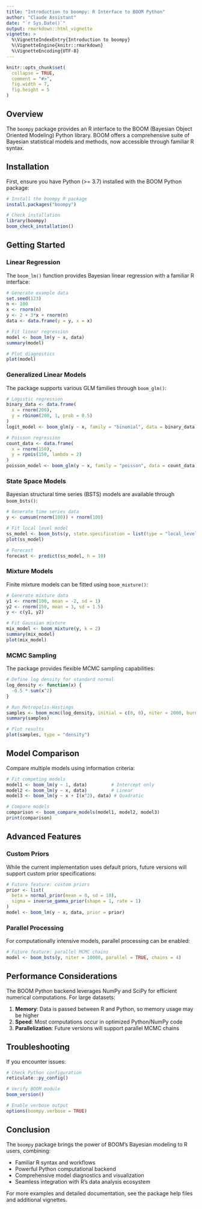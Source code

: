 ```yaml
---
title: "Introduction to boompy: R Interface to BOOM Python"
author: "Claude Assistant"
date: "`r Sys.Date()`"
output: rmarkdown::html_vignette
vignette: >
  %\VignetteIndexEntry{Introduction to boompy}
  %\VignetteEngine{knitr::rmarkdown}
  %\VignetteEncoding{UTF-8}
---
```


```r
knitr::opts_chunk$set(
  collapse = TRUE,
  comment = "#>",
  fig.width = 7,
  fig.height = 5
)
```

## Overview

The `boompy` package provides an R interface to the BOOM (Bayesian Object Oriented Modeling) Python library. BOOM offers a comprehensive suite of Bayesian statistical models and methods, now accessible through familiar R syntax.

## Installation

First, ensure you have Python (>= 3.7) installed with the BOOM Python package:

```r
# Install the boompy R package
install.packages("boompy")

# Check installation
library(boompy)
boom_check_installation()
```

## Getting Started

### Linear Regression

The `boom_lm()` function provides Bayesian linear regression with a familiar R interface:

```r
# Generate example data
set.seed(123)
n <- 100
x <- rnorm(n)
y <- 2 + 3*x + rnorm(n)
data <- data.frame(y = y, x = x)

# Fit linear regression
model <- boom_lm(y ~ x, data)
summary(model)

# Plot diagnostics
plot(model)
```

### Generalized Linear Models

The package supports various GLM families through `boom_glm()`:

```r
# Logistic regression
binary_data <- data.frame(
  x = rnorm(200),
  y = rbinom(200, 1, prob = 0.5)
)
logit_model <- boom_glm(y ~ x, family = "binomial", data = binary_data)

# Poisson regression
count_data <- data.frame(
  x = rnorm(150),
  y = rpois(150, lambda = 2)
)
poisson_model <- boom_glm(y ~ x, family = "poisson", data = count_data)
```

### State Space Models

Bayesian structural time series (BSTS) models are available through `boom_bsts()`:

```r
# Generate time series data
y <- cumsum(rnorm(100)) + rnorm(100)

# Fit local level model
ss_model <- boom_bsts(y, state.specification = list(type = "local_level"))
plot(ss_model)

# Forecast
forecast <- predict(ss_model, h = 10)
```

### Mixture Models

Finite mixture models can be fitted using `boom_mixture()`:

```r
# Generate mixture data
y1 <- rnorm(100, mean = -2, sd = 1)
y2 <- rnorm(150, mean = 3, sd = 1.5)
y <- c(y1, y2)

# Fit Gaussian mixture
mix_model <- boom_mixture(y, k = 2)
summary(mix_model)
plot(mix_model)
```

### MCMC Sampling

The package provides flexible MCMC sampling capabilities:

```r
# Define log density for standard normal
log_density <- function(x) {
  -0.5 * sum(x^2)
}

# Run Metropolis-Hastings
samples <- boom_mcmc(log_density, initial = c(0, 0), niter = 2000, burn = 1000)
summary(samples)

# Plot results
plot(samples, type = "density")
```

## Model Comparison

Compare multiple models using information criteria:

```r
# Fit competing models
model1 <- boom_lm(y ~ 1, data)         # Intercept only
model2 <- boom_lm(y ~ x, data)         # Linear
model3 <- boom_lm(y ~ x + I(x^2), data) # Quadratic

# Compare models
comparison <- boom_compare_models(model1, model2, model3)
print(comparison)
```

## Advanced Features

### Custom Priors

While the current implementation uses default priors, future versions will support custom prior specifications:

```r
# Future feature: custom priors
prior <- list(
  beta = normal_prior(mean = 0, sd = 10),
  sigma = inverse_gamma_prior(shape = 1, rate = 1)
)
model <- boom_lm(y ~ x, data, prior = prior)
```

### Parallel Processing

For computationally intensive models, parallel processing can be enabled:

```r
# Future feature: parallel MCMC chains
model <- boom_bsts(y, niter = 10000, parallel = TRUE, chains = 4)
```

## Performance Considerations

The BOOM Python backend leverages NumPy and SciPy for efficient numerical computations. For large datasets:

1. **Memory**: Data is passed between R and Python, so memory usage may be higher
2. **Speed**: Most computations occur in optimized Python/NumPy code
3. **Parallelization**: Future versions will support parallel MCMC chains

## Troubleshooting

If you encounter issues:

```r
# Check Python configuration
reticulate::py_config()

# Verify BOOM module
boom_version()

# Enable verbose output
options(boompy.verbose = TRUE)
```

## Conclusion

The `boompy` package brings the power of BOOM's Bayesian modeling to R users, combining:

- Familiar R syntax and workflows
- Powerful Python computational backend
- Comprehensive model diagnostics and visualization
- Seamless integration with R's data analysis ecosystem

For more examples and detailed documentation, see the package help files and additional vignettes.